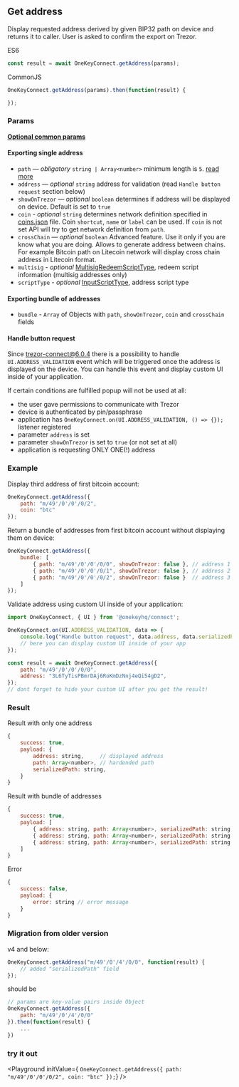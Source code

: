 
## Get address
Display requested address derived by given BIP32 path on device and returns it to caller. User is asked to confirm the export on Trezor.

ES6
```javascript
const result = await OneKeyConnect.getAddress(params);
```

CommonJS
```javascript
OneKeyConnect.getAddress(params).then(function(result) {

});
```

### Params
[****Optional common params****](./commonParams)
#### Exporting single address
* `path` — *obligatory* `string | Array<number>` minimum length is `5`. [read more](./path)
* `address` — *optional* `string` address for validation (read `Handle button request` section below)
* `showOnTrezor` — *optional* `boolean` determines if address will be displayed on device. Default is set to `true`
* `coin` - *optional* `string` determines network definition specified in [coins.json](https://github.com/OneKeyHQ/connect/blob/onekey/src/data/coins.json) file. Coin `shortcut`, `name` or `label` can be used. If `coin` is not set API will try to get network definition from `path`.
* `crossChain` — *optional* `boolean` Advanced feature. Use it only if you are know what you are doing. Allows to generate address between chains. For example Bitcoin path on Litecoin network will display cross chain address in Litecoin format.
* `multisig` - *optional* [MultisigRedeemScriptType](https://github.com/OneKeyHQ/connect/blob/onekey/src/js/types/trezor.js#L107), redeem script information (multisig addresses only)
* `scriptType` - *optional* [InputScriptType](https://github.com/OneKeyHQ/connect/blob/onekey/src/js/types/trezor.js#L113), address script type

#### Exporting bundle of addresses
* `bundle` - `Array` of Objects with `path`, `showOnTrezor`, `coin` and `crossChain` fields

#### Handle button request
Since trezor-connect@6.0.4 there is a possibility to handle `UI.ADDRESS_VALIDATION` event which will be triggered once the address is displayed on the device.
You can handle this event and display custom UI inside of your application.

If certain conditions are fulfilled popup will not be used at all:
- the user gave permissions to communicate with Trezor
- device is authenticated by pin/passphrase
- application has `OneKeyConnect.on(UI.ADDRESS_VALIDATION, () => {});` listener registered
- parameter `address` is set
- parameter `showOnTrezor` is set to `true` (or not set at all)
- application is requesting ONLY ONE(!) address


### Example
Display third address of first bitcoin account:
```javascript
OneKeyConnect.getAddress({
    path: "m/49'/0'/0'/0/2",
    coin: "btc"
});
```
Return a bundle of addresses from first bitcoin account without displaying them on device:
```javascript
OneKeyConnect.getAddress({
    bundle: [
        { path: "m/49'/0'/0'/0/0", showOnTrezor: false }, // address 1
        { path: "m/49'/0'/0'/0/1", showOnTrezor: false }, // address 2
        { path: "m/49'/0'/0'/0/2", showOnTrezor: false }  // address 3
    ]
});
```
Validate address using custom UI inside of your application:
```javascript
import OneKeyConnect, { UI } from '@onekeyhq/connect';

OneKeyConnect.on(UI.ADDRESS_VALIDATION, data => {
    console.log("Handle button request", data.address, data.serializedPath);
    // here you can display custom UI inside of your app
});

const result = await OneKeyConnect.getAddress({
    path: "m/49'/0'/0'/0/0",
    address: "3L6TyTisPBmrDAj6RoKmDzNnj4eQi54gD2",
});
// dont forget to hide your custom UI after you get the result!
```

### Result
Result with only one address
```javascript
{
    success: true,
    payload: {
        address: string,     // displayed address
        path: Array<number>, // hardended path
        serializedPath: string,
    }
}
```
Result with bundle of addresses
```javascript
{
    success: true,
    payload: [
        { address: string, path: Array<number>, serializedPath: string }, // address 1
        { address: string, path: Array<number>, serializedPath: string }, // address 2
        { address: string, path: Array<number>, serializedPath: string }, // address 3
    ]
}
```
Error
```javascript
{
    success: false,
    payload: {
        error: string // error message
    }
}
```

### Migration from older version

v4 and below:
```javascript
OneKeyConnect.getAddress("m/49'/0'/4'/0/0", function(result) {
    // added "serializedPath" field
});
```
should be
```javascript
// params are key-value pairs inside Object
OneKeyConnect.getAddress({
    path: "m/49'/0'/4'/0/0"
}).then(function(result) {
    ...
})
```


### try it out
<Playground
    initValue={
`OneKeyConnect.getAddress({
    path: "m/49'/0'/0'/0/2",
    coin: "btc"
});`}
/>

